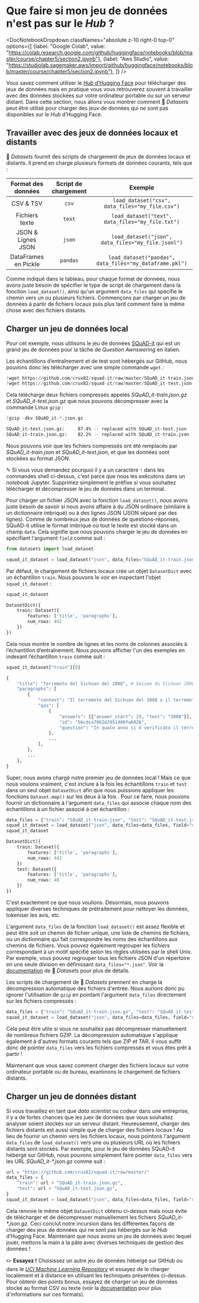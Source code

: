 # Que faire si mon jeu de données n'est pas sur le *Hub* ?

<DocNotebookDropdown
  classNames="absolute z-10 right-0 top-0"
  options={[
    {label: "Google Colab", value: "https://colab.research.google.com/github/huggingface/notebooks/blob/master/course/chapter5/section2.ipynb"},
    {label: "Aws Studio", value: "https://studiolab.sagemaker.aws/import/github/huggingface/notebooks/blob/master/course/chapter5/section2.ipynb"},
]} />

Vous savez comment utiliser le [*Hub* d’Hugging Face](https://huggingface.co/datasets) pour télécharger des jeux de données mais en pratique vous vous retrouverez souvent à travailler avec des données stockées sur votre ordinateur portable ou sur un serveur distant. Dans cette section, nous allons vous montrer comment 🤗 *Datasets* peut être utilisé pour charger des jeux de données qui ne sont pas disponibles sur le *Hub* d’Hugging Face.

<Youtube id="HyQgpJTkRdE"/>

## Travailler avec des jeux de données locaux et distants

🤗 *Datasets* fournit des scripts de chargement de jeux de données locaux et distants. Il prend en charge plusieurs formats de données courants, tels que :

| Format des données  | Script de chargement |                         Exemple                         |
| :----------------: | :------------------: | :-----------------------------------------------------: |
|     CSV & TSV      |        `csv`         |     `load_dataset("csv", data_files="my_file.csv")`     |
|   Fichiers texte   |        `text`        |    `load_dataset("text", data_files="my_file.txt")`     |
| JSON & Lignes JSON |        `json`        |   `load_dataset("json", data_files="my_file.jsonl")`    |
| DataFrames en Pickle |       `pandas`       | `load_dataset("pandas", data_files="my_dataframe.pkl")` |

Comme indiqué dans le tableau, pour chaque format de données, nous avons juste besoin de spécifier le type de script de chargement dans la fonction `load_dataset()`, ainsi qu'un argument `data_files` qui spécifie le chemin vers un ou plusieurs fichiers. Commençons par charger un jeu de données à partir de fichiers locaux puis plus tard comment faire la même chose avec des fichiers distants.

## Charger un jeu de données local

Pour cet exemple, nous utilisons le jeu de données [SQuAD-it](https://github.com/crux82/squad-it/) qui est un grand jeu de données pour la tâche de *Question Awnswering* en italien.

Les échantillons d’entraînement et de test sont hébergés sur GitHub, nous pouvons donc les télécharger avec une simple commande `wget` :

```python
!wget https://github.com/crux82/squad-it/raw/master/SQuAD_it-train.json.gz
!wget https://github.com/crux82/squad-it/raw/master/SQuAD_it-test.json.gz
```

Cela télécharge deux fichiers compressés appelés *SQuAD_it-train.json.gz* et *SQuAD_it-test.json.gz* que nous pouvons décompresser avec la commande Linux `gzip` :

```python
!gzip -dkv SQuAD_it-*.json.gz
```

```bash
SQuAD_it-test.json.gz:	   87.4% -- replaced with SQuAD_it-test.json
SQuAD_it-train.json.gz:	   82.2% -- replaced with SQuAD_it-train.json
```

Nous pouvons voir que les fichiers compressés ont été remplacés par _SQuAD_it-train.json_ et _SQuAD_it-text.json_, et que les données sont stockées au format JSON.

<Tip>

✎ Si vous vous demandez pourquoi il y a un caractère `!` dans les commandes shell ci-dessus, c'est parce que nous les exécutons dans un *notebook* Jupyter. Supprimez simplement le préfixe si vous souhaitez télécharger et décompresser le jeu de données dans un terminal.

</Tip>

Pour charger un fichier JSON avec la fonction `load_dataset()`, nous avons juste besoin de savoir si nous avons affaire à du JSON ordinaire (similaire à un dictionnaire imbriqué) ou à des lignes JSON (JSON séparé par des lignes). Comme de nombreux jeux de données de questions-réponses, SQuAD-it utilise le format imbriqué où tout le texte est stocké dans un champ `data`. Cela signifie que nous pouvons charger le jeu de données en spécifiant l'argument `field` comme suit :

```py
from datasets import load_dataset

squad_it_dataset = load_dataset("json", data_files="SQuAD_it-train.json", field="data")
```

Par défaut, le chargement de fichiers locaux crée un objet `DatasetDict` avec un échantillon `train`. Nous pouvons le voir en inspectant l'objet `squad_it_dataset` :

```py
squad_it_dataset
```

```python out
DatasetDict({
    train: Dataset({
        features: ['title', 'paragraphs'],
        num_rows: 442
    })
})
```

Cela nous montre le nombre de lignes et les noms de colonnes associés à l’échantillon d’entraînement. Nous pouvons afficher l'un des exemples en indexant l’échantillon `train` comme suit :

```py
squad_it_dataset["train"][0]
```

```python out
{
    "title": "Terremoto del Sichuan del 2008", # Séisme du Sichuan 2008
    "paragraphs": [
        {
            "context": "Il terremoto del Sichuan del 2008 o il terremoto...", # Le tremblement de terre du Sichuan de 2008 ou le...
            "qas": [
                {
                    "answers": [{"answer_start": 29, "text": "2008"}],
                    "id": "56cdca7862d2951400fa6826",
                    "question": "In quale anno si è verificato il terremoto nel Sichuan?", # En quelle année le tremblement de terre du Sichuan a-t-il eu lieu ?
                },
                ...
            ],
        },
        ...
    ],
}
```

Super, nous avons chargé notre premier jeu de données local ! Mais ce que nous voulons vraiment, c'est inclure à la fois les échantillons `train` et `test` dans un seul objet `DatasetDict` afin que nous puissions appliquer les fonctions `Dataset.map()` sur les deux à la fois . Pour ce faire, nous pouvons fournir un dictionnaire à l'argument `data_files` qui associe chaque nom des échantillons à un fichier associé à cet échantillon :

```py
data_files = {"train": "SQuAD_it-train.json", "test": "SQuAD_it-test.json"}
squad_it_dataset = load_dataset("json", data_files=data_files, field="data")
squad_it_dataset
```

```python out
DatasetDict({
    train: Dataset({
        features: ['title', 'paragraphs'],
        num_rows: 442
    })
    test: Dataset({
        features: ['title', 'paragraphs'],
        num_rows: 48
    })
})
```

C'est exactement ce que nous voulions. Désormais, nous pouvons appliquer diverses techniques de prétraitement pour nettoyer les données, tokeniser les avis, etc.

<Tip>

L'argument `data_files` de la fonction `load_dataset()` est assez flexible et peut être soit un chemin de fichier unique, une liste de chemins de fichiers, ou un dictionnaire qui fait correspondre les noms des échantillons aux chemins de fichiers. Vous pouvez également regrouper les fichiers correspondant à un motif spécifié selon les règles utilisées par le shell Unix. Par exemple, vous pouvez regrouper tous les fichiers JSON d'un répertoire en une seule division en définissant `data_files="*.json"`. Voir la [documentation](https://huggingface.co/docs/datasets/loading.html#local-and-remote-files) de 🤗 *Datasets* pour plus de détails.

</Tip>

Les scripts de chargement de 🤗 *Datasets* prennent en charge la décompression automatique des fichiers d'entrée. Nous aurions donc pu ignorer l'utilisation de `gzip` en pointant l'argument `data_files` directement sur les fichiers compressés :

```py
data_files = {"train": "SQuAD_it-train.json.gz", "test": "SQuAD_it-test.json.gz"}
squad_it_dataset = load_dataset("json", data_files=data_files, field="data")
```

Cela peut être utile si vous ne souhaitez pas décompresser manuellement de nombreux fichiers GZIP. La décompression automatique s'applique également à d'autres formats courants tels que ZIP et TAR. Il vous suffit donc de pointer `data_files` vers les fichiers compressés et vous êtes prêt à partir !

Maintenant que vous savez comment charger des fichiers locaux sur votre ordinateur portable ou de bureau, examinons le chargement de fichiers distants.

## Charger un jeu de données distant

Si vous travaillez en tant que *data scientist* ou codeur dans une entreprise, il y a de fortes chances que les juex de données que vous souhaitez analyser soient stockés sur un serveur distant. Heureusement, charger des fichiers distants est aussi simple que de charger des fichiers locaux ! Au lieu de fournir un chemin vers les fichiers locaux, nous pointons l'argument `data_files` de `load_dataset()` vers une ou plusieurs URL où les fichiers distants sont stockés. Par exemple, pour le jeu de données SQuAD-it hébergé sur GitHub, nous pouvons simplement faire pointer `data_files` vers les URL _SQuAD_it-*.json.gz_ comme suit :

```py
url = "https://github.com/crux82/squad-it/raw/master/"
data_files = {
    "train": url + "SQuAD_it-train.json.gz",
    "test": url + "SQuAD_it-test.json.gz",
}
squad_it_dataset = load_dataset("json", data_files=data_files, field="data")
```

Cela renvoie le même objet `DatasetDict` obtenu ci-dessus mais nous évite de télécharger et de décompresser manuellement les fichiers _SQuAD_it-*.json.gz_. Ceci conclut notre incursion dans les différentes façons de charger des jeux de données qui ne sont pas hébergés sur le *Hub* d’Hugging Face. Maintenant que nous avons un jeu de données avec lequel jouer, mettons la main à la pâte avec diverses techniques de gestion des données !

<Tip>

✏️ **Essayez !** Choisissez un autre jeu de données hébergé sur GitHub ou dans le [*UCI Machine Learning Repository*](https://archive.ics.uci.edu/ml/index.php) et essayez de le charger localement et à distance en utilisant les techniques présentées ci-dessus. Pour obtenir des points bonus, essayez de charger un jeu de données stocké au format CSV ou texte (voir la [documentation](https://huggingface.co/docs/datasets/loading.html#local-and-remote-files) pour plus d'informations sur ces formats).

</Tip>
